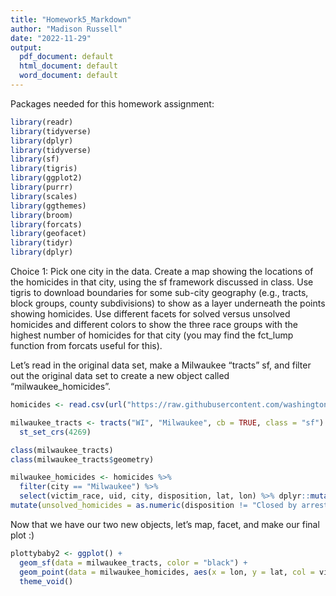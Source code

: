 ```yaml
---
title: "Homework5_Markdown"
author: "Madison Russell"
date: "2022-11-29"
output:
  pdf_document: default
  html_document: default
  word_document: default
---
```



Packages needed for this homework assignment: 

```r
library(readr)
library(tidyverse)
library(dplyr)
library(tidyverse)
library(sf)
library(tigris)
library(ggplot2)
library(purrr)
library(scales)
library(ggthemes)
library(broom)
library(forcats)
library(geofacet)
library(tidyr)
library(dplyr)
```

Choice 1: Pick one city in the data. Create a map showing the locations of the homicides in that city, using the sf framework discussed in class. Use tigris to download boundaries for some sub-city geography (e.g., tracts, block groups, county subdivisions) to show as a layer underneath the points showing homicides. Use different facets for solved versus unsolved homicides and different colors to show the three race groups with the highest number of homicides for that city (you may find the fct_lump function from forcats useful for this).


Let's read in the original data set, make a Milwaukee "tracts" sf, and filter out the original data set to create a new object called "milwaukee_homicides". 

```r
homicides <- read.csv(url("https://raw.githubusercontent.com/washingtonpost/data-homicides/master/homicide-data.csv"))

milwaukee_tracts <- tracts("WI", "Milwaukee", cb = TRUE, class = "sf") %>% st_as_sf(milwaukee_tracts, coords = c("lon", "lat")) %>% 
  st_set_crs(4269) 

class(milwaukee_tracts)
class(milwaukee_tracts$geometry)

milwaukee_homicides <- homicides %>% 
  filter(city == "Milwaukee") %>% 
  select(victim_race, uid, city, disposition, lat, lon) %>% dplyr::mutate(victim_race = forcats::fct_lump(victim_race, n = 3)) %>% 
mutate(unsolved_homicides = as.numeric(disposition != "Closed by arrest"))
```

Now that we have our two new objects, let's map, facet, and make our final plot :)

```r

plottybaby2 <- ggplot() + 
  geom_sf(data = milwaukee_tracts, color = "black") + 
  geom_point(data = milwaukee_homicides, aes(x = lon, y = lat, col = victim_race), size = .52) + labs(x = "Longitude", y = "Latitude", col = "Victim Race")  +
  theme_void()




```